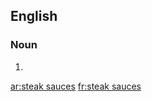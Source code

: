 ==English==

===Noun===
{{head|en|plural|head=[[steak]] [[sauce]]s}}

# {{plural of|steak sauce|lang=en}}

[[ar:steak sauces]]
[[fr:steak sauces]]